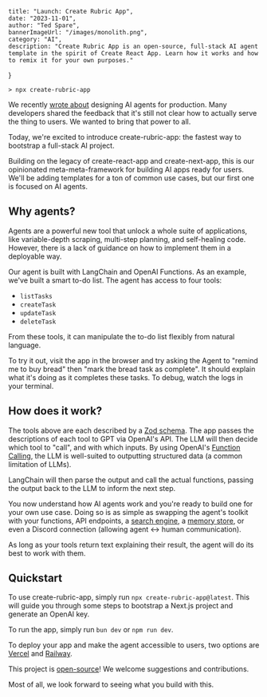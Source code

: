     title: "Launch: Create Rubric App",
    date: "2023-11-01",
    author: "Ted Spare",
    bannerImageUrl: "/images/monolith.png",
    category: "AI",
    description: "Create Rubric App is an open-source, full-stack AI agent template in the spirit of Create React App. Learn how it works and how to remix it for your own purposes."
}

`> npx create-rubric-app`

We recently [wrote about](https://blog.langchain.dev/how-to-design-an-agent-for-production/) designing AI agents for production. Many developers shared the feedback that it's still not clear how to actually serve the thing to users. We wanted to bring that power to all.

Today, we're excited to introduce create-rubric-app: the fastest way to bootstrap a full-stack AI project.

Building on the legacy of create-react-app and create-next-app, this is our opinionated meta-meta-framework for building AI apps ready for users. We'll be adding templates for a ton of common use cases, but our first one is focused on AI agents.

## Why agents?

Agents are a powerful new tool that unlock a whole suite of applications, like variable-depth scraping, multi-step planning, and self-healing code. However, there is a lack of guidance on how to implement them in a deployable way.

Our agent is built with LangChain and OpenAI Functions. As an example, we've built a smart to-do list. The agent has access to four tools:

- `listTasks`
- `createTask`
- `updateTask`
- `deleteTask`

From these tools, it can manipulate the to-do list flexibly from natural language.

To try it out, visit the app in the browser and try asking the Agent to "remind me to buy bread" then "mark the bread task as complete". It should explain what it's doing as it completes these tasks. To debug, watch the logs in your terminal.

## How does it work?

The tools above are each described by a [Zod schema](https://zod.dev/?id=objects). The app passes the descriptions of each tool to GPT via OpenAI's API. The LLM will then decide which tool to "call", and with which inputs. By using OpenAI's [Function Calling](https://platform.openai.com/docs/guides/gpt/function-calling), the LLM is well-suited to outputting structured data (a common limitation of LLMs).

LangChain will then parse the output and call the actual functions, passing the output back to the LLM to inform the next step.

You now understand how AI agents work and you're ready to build one for your own use case. Doing so is as simple as swapping the agent's toolkit with your functions, API endpoints, a [search engine](https://js.langchain.com/docs/api/tools/classes/SerpAPI), a [memory store](https://js.langchain.com/docs/modules/memory/how_to/vectorstore_retriever_memory), or even a Discord connection (allowing agent ↔ human communication).

As long as your tools return text explaining their result, the agent will do its best to work with them.

## Quickstart

To use create-rubric-app, simply run `npx create-rubric-app@latest`. This will guide you through some steps to bootstrap a Next.js project and generate an OpenAI key.

To run the app, simply run `bun dev` or `npm run dev`.

To deploy your app and make the agent accessible to users, two options are [Vercel](https://vercel.com/solutions/nextjs) and [Railway](https://railway.app/template/HRZqTF).

This project is [open-source](https://github.com/RubricLab/create-rubric-app)! We welcome suggestions and contributions.

Most of all, we look forward to seeing what you build with this.